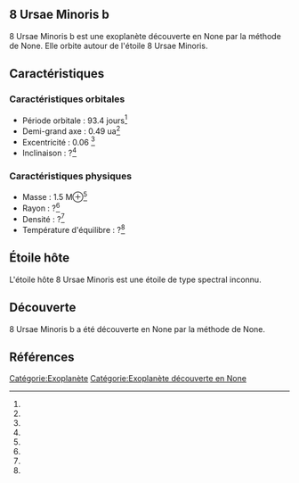 == 8 Ursae Minoris b ==

{{Infobox Exoplanète
| nom = 8 Ursae Minoris b
| image = 
| légende = 
| étoile = 8 Ursae Minoris
| constellation = 
| ascension_droite = 
| déclinaison = 
| distance = ?
| type_spectral = ?
| masse = 1.5 M⊕<ref></ref>
| rayon = ?<ref></ref>
| densité = ?<ref></ref>
| gravité = ?<ref></ref>
| température = ?<ref></ref>
| période = 93.4 j<ref></ref>
| demi_grand_axe = 0.49 ua<ref></ref>
| excentricité = 0.06 <ref></ref>
| inclinaison = ?<ref></ref>
| méthode_découverte = ?
| date_découverte = ?
| statut = Confirmée
}}

8 Ursae Minoris b est une exoplanète découverte en None par la méthode de None. Elle orbite autour de l'étoile 8 Ursae Minoris.

== Caractéristiques ==

=== Caractéristiques orbitales ===
* Période orbitale : 93.4 jours<ref></ref>
* Demi-grand axe : 0.49 ua<ref></ref>
* Excentricité : 0.06 <ref></ref>
* Inclinaison : ?<ref></ref>

=== Caractéristiques physiques ===
* Masse : 1.5 M⊕<ref></ref>
* Rayon : ?<ref></ref>
* Densité : ?<ref></ref>
* Température d'équilibre : ?<ref></ref>

== Étoile hôte ==

{{Infobox Étoile
| nom = 8 Ursae Minoris
| image = 
| légende = 
| constellation = 
| ascension_droite = 
| déclinaison = 
| distance = ?
| type_spectral = ?
| magnitude_absolue = 
| magnitude_apparente = 
| masse = ?<ref></ref>
| rayon = ?<ref></ref>
| température = ?<ref></ref>
| métallicité = ?<ref></ref>
| âge = ?<ref></ref>
}}

L'étoile hôte 8 Ursae Minoris est une étoile de type spectral inconnu.

== Découverte ==

8 Ursae Minoris b a été découverte en None par la méthode de None.

== Références ==
<references />

[[Catégorie:Exoplanète]]
[[Catégorie:Exoplanète découverte en None]]
